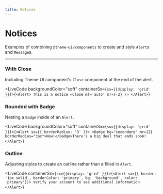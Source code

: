 ```yaml
---
title: Notices
--- 
```



# Notices

Examples of combining `@theme-ui/components` to create and style `Alert`s and `Message`s.

---

### With Close

Including Theme UI component's `Close` component at the end of the alert.

<LiveCode backgroundColor="soft" containerSx={`sx={{display: 'grid' }}`}>{`<Alert>
  This is a notice <Close ml='auto' mr={-2} />
</Alert>`}</LiveCode>

### Rounded with Badge

Nesting a `Badge` inside of an `Alert`.

<LiveCode backgroundColor="soft" containerSx={`sx={{display: 'grid' }}`}>{`<Alert sx={{ borderRadius: '3' }}>
  <Badge bg="secondary" mr={2} borderRadius="3px">New!</Badge>There's a big deal that ends soon!
</Alert>`}</LiveCode>

### Outline

Adjusting styles to create an outline rather than a filled in `Alert`.

<LiveCode containerSx={`sx={{display: 'grid' }}`}>{`<Alert sx={{ border: '1px solid', borderColor: 'primary', bg: 'background', color: 'primary'}}>
  Verify your account to see additional information
</Alert>`}</LiveCode>